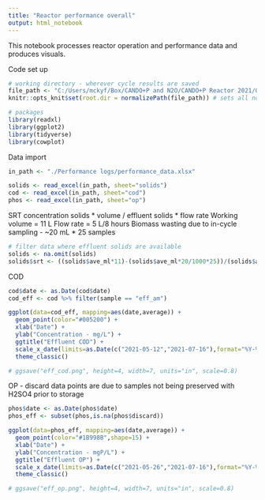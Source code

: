 ```yaml
---
title: "Reactor performance overall"
output: html_notebook
---
```


This notebook processes reactor operation and performance data and produces visuals.

Code set up
```r
# working directory - wherever cycle results are saved
file_path <- "C:/Users/mckyf/Box/CANDO+P and N2O/CANDO+P Reactor 2021/Operation and Logs"
knitr::opts_knit$set(root.dir = normalizePath(file_path)) # sets all notebook chunks to have this path

# packages
library(readxl)
library(ggplot2)
library(tidyverse)
library(cowplot)
```

Data import
```r
in_path <- "./Performance logs/performance_data.xlsx"

solids <- read_excel(in_path, sheet="solids")
cod <- read_excel(in_path, sheet="cod")
phos <- read_excel(in_path, sheet="op")

```


SRT
concentration solids * volume / effluent solids * flow rate
Working volume = 11 L
Flow rate = 5 L/8 hours
Biomass wasting due to in-cycle sampling - ~20 mL * 25 samples
```r
# filter data where effluent solids are available
solids <- na.omit(solids)
solids$srt <- ((solids$ave_ml*11)-(solids$ave_ml*20/1000*25))/(solids$ave_eff*5/8)/24

```


COD
```r
cod$date <- as.Date(cod$date)
cod_eff <- cod %>% filter(sample == "eff_am")

ggplot(data=cod_eff, mapping=aes(date,average)) + 
  geom_point(color="#005200") +
  xlab("Date") + 
  ylab("Concentration - mg/L") + 
  ggtitle("Effluent COD") + 
  scale_x_date(limits=as.Date(c("2021-05-12","2021-07-16"),format="%Y-%m-%d")) + 
  theme_classic()

# ggsave("eff_cod.png", height=4, width=7, units="in", scale=0.8)

```


OP
- discard data points are due to samples not being preserved with H2SO4 prior to storage
```r
phos$date <- as.Date(phos$date)
phos_eff <- subset(phos,is.na(phos$discard))

ggplot(data=phos_eff, mapping=aes(date,average)) + 
  geom_point(color="#1B998B",shape=15) +
  xlab("Date") + 
  ylab("Concentration - mgP/L") + 
  ggtitle("Effluent OP") + 
  scale_x_date(limits=as.Date(c("2021-05-26","2021-07-16"),format="%Y-%m-%d")) + 
  theme_classic()

# ggsave("eff_op.png", height=4, width=7, units="in", scale=0.8)

```


